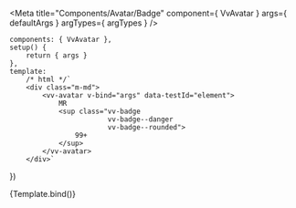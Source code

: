 
<Meta
	title="Components/Avatar/Badge"
	component={ VvAvatar }
	args={ defaultArgs }
	argTypes={ argTypes }
/>

	components: { VvAvatar },
	setup() {
		return { args }
	},
	template:
		/* html */`
		<div class="m-md">
			<vv-avatar v-bind="args" data-testId="element">
				MR
				<sup class="vv-badge
							vv-badge--danger
							vv-badge--rounded">
					99+
				</sup>
			</vv-avatar>
		</div>`
})

<Canvas>
	<Story name="Badge" play={defaultTest} args={{ cssClass: 'bg-brand', size: 'lg', rounded: false }}>
		{Template.bind()}
	</Story>
</Canvas>